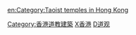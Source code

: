 {{Catnav|頁面分類|人类社会|宗教|宗教建筑|道观}}
{{commonscat|Taoist temples in Hong Kong}}
{{catmore}}

[[Category:香港道教建築|Category:香港道教建築]] 
[[Category:中国道观|X香港]]
[[Category:香港廟宇|D道观]]


[[en:Category:Taoist_temples_in_Hong_Kong|en:Category:Taoist temples in Hong Kong]]